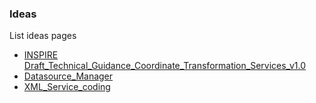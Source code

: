 
=== Ideas ===

List ideas pages

*[http://inspire.jrc.ec.europa.eu/reports/ImplementingRules/network/Draft_Technical_Guidance_Coordinate_Transformation_Services_v1.0.pdf INSPIRE Draft_Technical_Guidance_Coordinate_Transformation_Services_v1.0]
*[[Datasource_Manager]]
*[[XML_Service_coding]]



